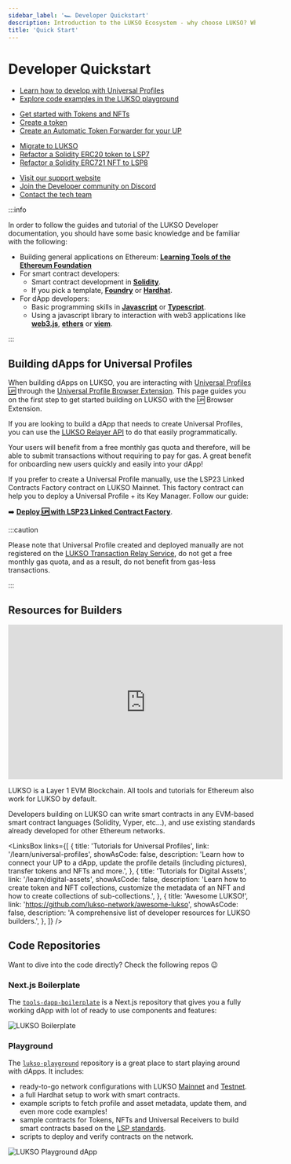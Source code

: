 ```yaml
---
sidebar_label: '🏎️ Developer Quickstart'
description: Introduction to the LUKSO Ecosystem - why choose LUKSO? Who is LUKSO intended for?
title: 'Quick Start'
---
```





# Developer Quickstart

<div className={styles.containerQuickstartCards}>

<CardWithContent title="Dapp Developer" image={DeveloperBannerImage}>
  <ul>
    <li>
      <a href="#building-dapps-with-universal-profiles">
        <span>Learn how to develop with Universal Profiles</span>
      </a>
    </li>
    <li>
      <a
        href="https://github.com/lukso-network/lukso-playground"
        target="_blank"
      >
        <span>Explore code examples in the LUKSO playground</span>
      </a>
    </li>
  </ul>
</CardWithContent>

<CardWithContent title="Smart Contract Developer" image={DeveloperBannerImage}>
  <ul>
    <li>
      <a href="../learn/digital-assets/getting-started">
        <span>Get started with Tokens and NFTs</span>
      </a>
    </li>
    <li>
      <a href="../learn/digital-assets/token/create-lsp7-token">
        <span>Create a token</span>
      </a>
    </li>
    <li>
      <a href="../learn/universal-profile/universal-receiver/create-receiver-forwarder">
        <span>Create an Automatic Token Forwarder for your UP</span>
      </a>
    </li>
  </ul>
</CardWithContent>

<CardWithContent title="Quickstart Integration">
  <ul>
    <li>
      <a href="../learn/migrate/migrate-to-lukso">Migrate to LUKSO</a>
    </li>
    <li>
      <a href="../learn/migrate/migrate-erc20-to-lsp7">
        <span>Refactor a Solidity ERC20 token to LSP7</span>
      </a>
    </li>
    <li>
      <a href="../learn/migrate/migrate-erc721-to-lsp8">
        <span>Refactor a Solidity ERC721 NFT to LSP8</span>
      </a>
    </li>
  </ul>
</CardWithContent>

<CardWithContent title="Join the Community">
  <ul>
    <li>
      <a href="https://support.lukso.network/" target="_blank">
        <span>Visit our support website</span>
      </a>
    </li>
    <li>
      <a
        href="https://discord.com/channels/359064931246538762/585786253992132609"
        target="_blank"
      >
        <span>Join the Developer community on Discord</span>
      </a>
    </li>
    <li>
      <a href="https://support.lukso.network/contact-us" target="_blank">
        <span>Contact the tech team</span>
      </a>
    </li>
  </ul>
</CardWithContent>

</div>

:::info

In order to follow the guides and tutorial of the LUKSO Developer documentation, you should have some basic knowledge and be familiar with the following:

- Building general applications on Ethereum: [**Learning Tools of the Ethereum Foundation**](https://ethereum.org/en/developers/learning-tools/)
- For smart contract developers:
  - Smart contract development in [**Solidity**](https://docs.soliditylang.org).
  - If you pick a template, [**Foundry**](https://hardhat.org/docs) or [**Hardhat**](https://book.getfoundry.sh/).
- For dApp developers:
  - Basic programming skills in [**Javascript**](https://developer.mozilla.org/en-US/docs/Web/JavaScript) or [**Typescript**](https://www.typescriptlang.org/docs/).
  - Using a javascript library to interaction with web3 applications like [**web3.js**](https://docs.web3js.org/), [**ethers**](https://docs.ethers.org/v6/) or [**viem**](https://viem.sh/).

:::

## Building dApps for Universal Profiles

When building dApps on LUKSO, you are interacting with [Universal Profiles 🆙](../standards/accounts/introduction.md) through the [Universal Profile Browser Extension](https://chromewebstore.google.com/detail/universal-profiles/abpickdkkbnbcoepogfhkhennhfhehfn). This page guides you on the first step to get started building on LUKSO with the 🆙 Browser Extension.

<div style={{
  display: 'flex',
  flexDirection: 'row',
  margin: '3rem 0',
  gap: "1rem",
  width: '100%',
  justifyContent: 'center',
  flexWrap: 'wrap'
}}>

<CallToActionButton
  icon="material-symbols:counter-1"
  text="Download & Install the UP Browser Extension 🧩"
  link="/install-up-browser-extension"
  color="white"
/>

<CallToActionButton
  icon="material-symbols:counter-2"
  text="Create a Universal Profile and try it out 🆙"
  link="https://universaleverything.io"
  color="white"
/>

<CallToActionButton
  icon="material-symbols:counter-3"
  color="white"
  link="/learn/universal-profile/connect-profile/connect-up"
  text="Explore the guides to start building dApps on LUKSO!"
/>

</div>

<div className={styles.containerDeployProfiles}>

<CardWithContent title="Using the Relayer API">

If you are looking to build a dApp that needs to create Universal Profiles, you can use the [LUKSO Relayer API](../tools/services/relayer-developer.md) to do that easily programmatically.

Your users will benefit from a free monthly gas quota and therefore, will be able to submit transactions without requiring to pay for gas. A great benefit for onboarding new users quickly and easily into your dApp!

</CardWithContent>

<CardWithContent title="Manual Deployment">
If you prefer to create a Universal Profile manually, use the LSP23 Linked Contracts Factory contract on LUKSO Mainnet. This factory contract can help you to deploy a Universal Profile + its Key Manager. Follow our guide:

➡️ [**Deploy 🆙 with LSP23 Linked Contract Factory**](./universal-profile/advanced-guides/deploy-up-with-lsp23.md).

</CardWithContent>

</div>

:::caution

Please note that Universal Profile created and deployed manually are not registered on the [LUKSO Transaction Relay Service](../tools/services/relayer-developer.md), do not get a free monthly gas quota, and as a result, do not benefit from gas-less transactions.

:::

## Resources for Builders

<div class="video-container">
  <iframe
    width="560"
    height="315"
    src="https://www.youtube.com/embed/kJ5_6LN6mZc?si=7NWn-odkk8KmSDLz"
    title="YouTube video player"
    frameborder="0"
    allow="accelerometer; autoplay; clipboard-write; encrypted-media; gyroscope; picture-in-picture; web-share"
    referrerpolicy="strict-origin-when-cross-origin"
    allowfullscreen
  ></iframe>
</div>

LUKSO is a Layer 1 EVM Blockchain. All tools and tutorials for Ethereum also work for LUKSO by default.

Developers building on LUKSO can write smart contracts in any EVM-based smart contract languages (Solidity, Vyper, etc...), and use existing standards already developed for other Ethereum networks.

<LinksBox
  links={[
    {
      title: 'Tutorials for Universal Profiles',
      link: '/learn/universal-profiles',
      showAsCode: false,
      description:
        'Learn how to connect your UP to a dApp, update the profile details (including pictures), transfer tokens and NFTs and more.',
    },
    {
      title: 'Tutorials for Digital Assets',
      link: '/learn/digital-assets',
      showAsCode: false,
      description:
        'Learn how to create token and NFT collections, customize the metadata of an NFT and how to create collections of sub-collections.',
    },
    {
      title: 'Awesome LUKSO!',
      link: 'https://github.com/lukso-network/awesome-lukso',
      showAsCode: false,
      description:
        'A comprehensive list of developer resources for LUKSO builders.',
    },
  ]}
/>

## Code Repositories

Want to dive into the code directly? Check the following repos 😉

### Next.js Boilerplate

The [`tools-dapp-boilerplate`](https://github.com/lukso-network/tools-dapp-boilerplate) is a Next.js repository that gives you a fully working dApp with lot of ready to use components and features:

<div style={{textAlign: 'center'}}>

<img
  src="https://github.com/lukso-network/tools-dapp-boilerplate/raw/main/img/front_page.png"
  alt="LUKSO Boilerplate"
/>

</div>

### Playground

The [`lukso-playground`](https://github.com/lukso-network/lukso-playground) repository is a great place to start playing around with dApps. It includes:

- ready-to-go network configurations with LUKSO [Mainnet](../networks/mainnet/parameters.md) and [Testnet](../networks/testnet/parameters.md).
- a full Hardhat setup to work with smart contracts.
- example scripts to fetch profile and asset metadata, update them, and even more code examples!
- sample contracts for Tokens, NFTs and Universal Receivers to build smart contracts based on the [LSP standards](./benefits-lukso-standards.md).
- scripts to deploy and verify contracts on the network.

<div style={{textAlign: 'center'}}>

<img src="/img/guides/playground_dapp.png" alt="LUKSO Playground dApp" />

</div>
